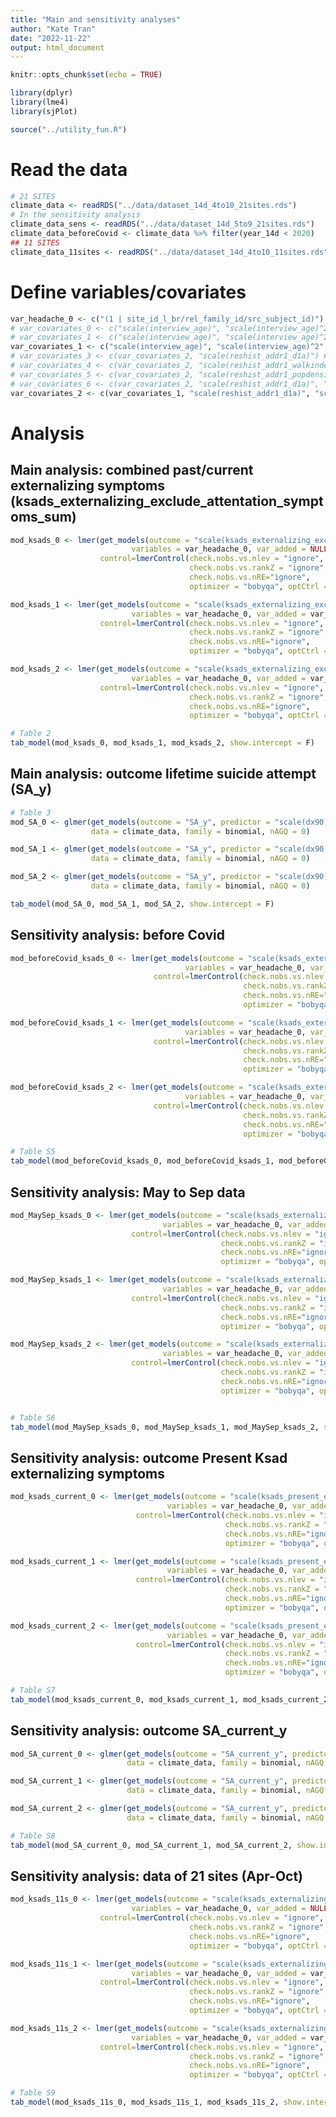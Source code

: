 ```yaml
---
title: "Main and sensitivity analyses"
author: "Kate Tran"
date: "2022-11-22"
output: html_document
---
```


```r
knitr::opts_chunk$set(echo = TRUE)
```

```r
library(dplyr)
library(lme4)
library(sjPlot)

source("../utility_fun.R")
```

# Read the data
```r
# 21 SITES
climate_data <- readRDS("../data/dataset_14d_4to10_21sites.rds")
# In the sensitivity analysis
climate_data_sens <- readRDS("../data/dataset_14d_5to9_21sites.rds")
climate_data_beforeCovid <- climate_data %>% filter(year_14d < 2020)
## 11 SITES
climate_data_11sites <- readRDS("../data/dataset_14d_4to10_11sites.rds")
```

# Define variables/covariates
```r
var_headache_0 <- c("(1 | site_id_l_br/rel_family_id/src_subject_id)")
# var_covariates_0 <- c("scale(interview_age)", "scale(interview_age)^2", "scale(interview_age)^3", "sex_br")
# var_covariates_1 <- c("scale(interview_age)", "scale(interview_age)^2", "scale(interview_age)^3", "sex_br", "race_black", "race_white", "ethnicity_hisp")
var_covariates_1 <- c("scale(interview_age)", "scale(interview_age)^2", "scale(interview_age)^3", "sex_br", "race_black", "race_white", "ethnicity_hisp", "scale(household_income)")
# var_covariates_3 <- c(var_covariates_2, "scale(reshist_addr1_d1a)") # Residential history derived - gross residential density
# var_covariates_4 <- c(var_covariates_2, "scale(reshist_addr1_walkindex)")
# var_covariates_5 <- c(var_covariates_2, "scale(reshist_addr1_popdensity)")
# var_covariates_6 <- c(var_covariates_2, "scale(reshist_addr1_d1a)", "scale(reshist_addr1_walkindex)")
var_covariates_2 <- c(var_covariates_1, "scale(reshist_addr1_d1a)", "scale(reshist_addr1_walkindex)", "scale(reshist_addr1_popdensity)")
```

# Analysis
## Main analysis: combined past/current externalizing symptoms (ksads_externalizing_exclude_attentation_symptoms_sum)
```r
mod_ksads_0 <- lmer(get_models(outcome = "scale(ksads_externalizing_exclude_attentation_symptoms_sum)", predictor = "scale(dx90)", 
                           variables = var_headache_0, var_added = NULL), data = climate_data, 
                    control=lmerControl(check.nobs.vs.nlev = "ignore",
                                        check.nobs.vs.rankZ = "ignore",
                                        check.nobs.vs.nRE="ignore",
                                        optimizer = "bobyqa", optCtrl = list(maxfun = 2e5)))

mod_ksads_1 <- lmer(get_models(outcome = "scale(ksads_externalizing_exclude_attentation_symptoms_sum)", predictor = "scale(dx90)", 
                           variables = var_headache_0, var_added = var_covariates_1), data = climate_data, 
                    control=lmerControl(check.nobs.vs.nlev = "ignore",
                                        check.nobs.vs.rankZ = "ignore",
                                        check.nobs.vs.nRE="ignore",
                                        optimizer = "bobyqa", optCtrl = list(maxfun = 2e5)))

mod_ksads_2 <- lmer(get_models(outcome = "scale(ksads_externalizing_exclude_attentation_symptoms_sum)", predictor = "scale(dx90)", 
                           variables = var_headache_0, var_added = var_covariates_2), data = climate_data, 
                    control=lmerControl(check.nobs.vs.nlev = "ignore",
                                        check.nobs.vs.rankZ = "ignore",
                                        check.nobs.vs.nRE="ignore",
                                        optimizer = "bobyqa", optCtrl = list(maxfun = 2e5)))

# Table 2
tab_model(mod_ksads_0, mod_ksads_1, mod_ksads_2, show.intercept = F)
```


## Main analysis: outcome lifetime suicide attempt (SA_y)
```r
# Table 3
mod_SA_0 <- glmer(get_models(outcome = "SA_y", predictor = "scale(dx90)", variables = var_headache_0, var_added = NULL), 
                  data = climate_data, family = binomial, nAGQ = 0)

mod_SA_1 <- glmer(get_models(outcome = "SA_y", predictor = "scale(dx90)", variables = var_headache_0, var_added = var_covariates_1), 
                  data = climate_data, family = binomial, nAGQ = 0)

mod_SA_2 <- glmer(get_models(outcome = "SA_y", predictor = "scale(dx90)", variables = var_headache_0, var_added = var_covariates_2), 
                  data = climate_data, family = binomial, nAGQ = 0)

tab_model(mod_SA_0, mod_SA_1, mod_SA_2, show.intercept = F)
```


## Sensitivity analysis: before Covid
```r
mod_beforeCovid_ksads_0 <- lmer(get_models(outcome = "scale(ksads_externalizing_exclude_attentation_symptoms_sum)", predictor = "scale(dx90)", 
                                       variables = var_headache_0, var_added = NULL), data = climate_data_beforeCovid, 
                                control=lmerControl(check.nobs.vs.nlev = "ignore",
                                                    check.nobs.vs.rankZ = "ignore",
                                                    check.nobs.vs.nRE="ignore",
                                                    optimizer = "bobyqa", optCtrl = list(maxfun = 2e5)))

mod_beforeCovid_ksads_1 <- lmer(get_models(outcome = "scale(ksads_externalizing_exclude_attentation_symptoms_sum)", predictor = "scale(dx90)", 
                                       variables = var_headache_0, var_added = var_covariates_1), data = climate_data_beforeCovid, 
                                control=lmerControl(check.nobs.vs.nlev = "ignore",
                                                    check.nobs.vs.rankZ = "ignore",
                                                    check.nobs.vs.nRE="ignore",
                                                    optimizer = "bobyqa", optCtrl = list(maxfun = 2e5)))

mod_beforeCovid_ksads_2 <- lmer(get_models(outcome = "scale(ksads_externalizing_exclude_attentation_symptoms_sum)", predictor = "scale(dx90)", 
                                       variables = var_headache_0, var_added = var_covariates_2), data = climate_data_beforeCovid, 
                                control=lmerControl(check.nobs.vs.nlev = "ignore",
                                                    check.nobs.vs.rankZ = "ignore",
                                                    check.nobs.vs.nRE="ignore",
                                                    optimizer = "bobyqa", optCtrl = list(maxfun = 2e5)))

# Table S5
tab_model(mod_beforeCovid_ksads_0, mod_beforeCovid_ksads_1, mod_beforeCovid_ksads_2, show.intercept = F)
```

## Sensitivity analysis: May to Sep data
```r
mod_MaySep_ksads_0 <- lmer(get_models(outcome = "scale(ksads_externalizing_exclude_attentation_symptoms_sum)", predictor = "scale(dx90)", 
                                  variables = var_headache_0, var_added = NULL), data = climate_data_sens, 
                           control=lmerControl(check.nobs.vs.nlev = "ignore",
                                               check.nobs.vs.rankZ = "ignore",
                                               check.nobs.vs.nRE="ignore",
                                               optimizer = "bobyqa", optCtrl = list(maxfun = 2e5)))

mod_MaySep_ksads_1 <- lmer(get_models(outcome = "scale(ksads_externalizing_exclude_attentation_symptoms_sum)", predictor = "scale(dx90)", 
                                  variables = var_headache_0, var_added = var_covariates_1), data = climate_data_sens, 
                           control=lmerControl(check.nobs.vs.nlev = "ignore",
                                               check.nobs.vs.rankZ = "ignore",
                                               check.nobs.vs.nRE="ignore",
                                               optimizer = "bobyqa", optCtrl = list(maxfun = 2e5)))

mod_MaySep_ksads_2 <- lmer(get_models(outcome = "scale(ksads_externalizing_exclude_attentation_symptoms_sum)", predictor = "scale(dx90)", 
                                  variables = var_headache_0, var_added = var_covariates_2), data = climate_data_sens, 
                           control=lmerControl(check.nobs.vs.nlev = "ignore",
                                               check.nobs.vs.rankZ = "ignore",
                                               check.nobs.vs.nRE="ignore",
                                               optimizer = "bobyqa", optCtrl = list(maxfun = 2e5)))


# Table S6
tab_model(mod_MaySep_ksads_0, mod_MaySep_ksads_1, mod_MaySep_ksads_2, show.intercept = F)
```

## Sensitivity analysis: outcome Present Ksad externalizing symptoms
```r
mod_ksads_current_0 <- lmer(get_models(outcome = "scale(ksads_present_externalizing_exclude_attentation_symptoms_sum)", predictor = "scale(dx90)", 
                                   variables = var_headache_0, var_added = NULL), data = climate_data, 
                            control=lmerControl(check.nobs.vs.nlev = "ignore",
                                                check.nobs.vs.rankZ = "ignore",
                                                check.nobs.vs.nRE="ignore",
                                                optimizer = "bobyqa", optCtrl = list(maxfun = 2e5)))

mod_ksads_current_1 <- lmer(get_models(outcome = "scale(ksads_present_externalizing_exclude_attentation_symptoms_sum)", predictor = "scale(dx90)", 
                                   variables = var_headache_0, var_added = var_covariates_1), data = climate_data, 
                            control=lmerControl(check.nobs.vs.nlev = "ignore",
                                                check.nobs.vs.rankZ = "ignore",
                                                check.nobs.vs.nRE="ignore",
                                                optimizer = "bobyqa", optCtrl = list(maxfun = 2e5)))

mod_ksads_current_2 <- lmer(get_models(outcome = "scale(ksads_present_externalizing_exclude_attentation_symptoms_sum)", predictor = "scale(dx90)", 
                                   variables = var_headache_0, var_added = var_covariates_2), data = climate_data, 
                            control=lmerControl(check.nobs.vs.nlev = "ignore",
                                                check.nobs.vs.rankZ = "ignore",
                                                check.nobs.vs.nRE="ignore",
                                                optimizer = "bobyqa", optCtrl = list(maxfun = 2e5)))

# Table S7
tab_model(mod_ksads_current_0, mod_ksads_current_1, mod_ksads_current_2, show.intercept = F)
```

## Sensitivity analysis: outcome SA_current_y
```r
mod_SA_current_0 <- glmer(get_models(outcome = "SA_current_y", predictor = "scale(dx90)", variables = var_headache_0, var_added = NULL), 
                          data = climate_data, family = binomial, nAGQ = 0)

mod_SA_current_1 <- glmer(get_models(outcome = "SA_current_y", predictor = "scale(dx90)", variables = var_headache_0, var_added = var_covariates_1),
                          data = climate_data, family = binomial, nAGQ = 0)

mod_SA_current_2 <- glmer(get_models(outcome = "SA_current_y", predictor = "scale(dx90)", variables = var_headache_0, var_added = var_covariates_2),
                          data = climate_data, family = binomial, nAGQ = 0)

# Table S8
tab_model(mod_SA_current_0, mod_SA_current_1, mod_SA_current_2, show.intercept = F)
```

## Sensitivity analysis: data of 21 sites (Apr-Oct)
```r
mod_ksads_11s_0 <- lmer(get_models(outcome = "scale(ksads_externalizing_exclude_attentation_symptoms_sum)", predictor = "scale(dx90)", 
                           variables = var_headache_0, var_added = NULL), data = climate_data_11sites, 
                    control=lmerControl(check.nobs.vs.nlev = "ignore",
                                        check.nobs.vs.rankZ = "ignore",
                                        check.nobs.vs.nRE="ignore",
                                        optimizer = "bobyqa", optCtrl = list(maxfun = 2e5)))

mod_ksads_11s_1 <- lmer(get_models(outcome = "scale(ksads_externalizing_exclude_attentation_symptoms_sum)", predictor = "scale(dx90)", 
                           variables = var_headache_0, var_added = var_covariates_1), data = climate_data_11sites, 
                    control=lmerControl(check.nobs.vs.nlev = "ignore",
                                        check.nobs.vs.rankZ = "ignore",
                                        check.nobs.vs.nRE="ignore",
                                        optimizer = "bobyqa", optCtrl = list(maxfun = 2e5)))

mod_ksads_11s_2 <- lmer(get_models(outcome = "scale(ksads_externalizing_exclude_attentation_symptoms_sum)", predictor = "scale(dx90)", 
                           variables = var_headache_0, var_added = var_covariates_2), data = climate_data_11sites, 
                    control=lmerControl(check.nobs.vs.nlev = "ignore",
                                        check.nobs.vs.rankZ = "ignore",
                                        check.nobs.vs.nRE="ignore",
                                        optimizer = "bobyqa", optCtrl = list(maxfun = 2e5)))

# Table S9
tab_model(mod_ksads_11s_0, mod_ksads_11s_1, mod_ksads_11s_2, show.intercept = F)
```














